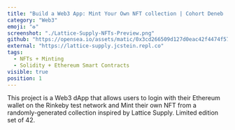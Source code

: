 ```yaml
---
title: "Build a Web3 App: Mint Your Own NFT collection | Cohort Deneb | #51"
category: "Web3"
emoji: "♻️"
screenshot: "./Lattice-Supply-NFTs-Preview.png"
github: "https://opensea.io/assets/matic/0x3cd266509d127d0eac42f4474f57d0526804b44e/2149"
external: "https://lattice-supply.jcstein.repl.co"
tags:
  - NFTs + Minting
  - Solidity + Ethereum Smart Contracts
visible: true
position: 1
---
```


This project is a Web3 dApp that allows users to login with their Ethereum wallet on the Rinkeby test network and Mint their own NFT from a randomly-generated collection inspired by Lattice Supply. Limited edition set of 42.